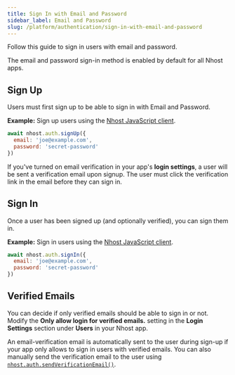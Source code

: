 ```yaml
---
title: Sign In with Email and Password
sidebar_label: Email and Password
slug: /platform/authentication/sign-in-with-email-and-password
---
```


Follow this guide to sign in users with email and password.

The email and password sign-in method is enabled by default for all Nhost apps.

## Sign Up

Users must first sign up to be able to sign in with Email and Password.

**Example:** Sign up users using the [Nhost JavaScript client](/reference/javascript).

```js
await nhost.auth.signUp({
  email: 'joe@example.com',
  password: 'secret-password'
})
```

If you've turned on email verification in your app's **login settings**, a user will be sent a verification email upon signup. The user must click the verification link in the email before they can sign in.

## Sign In

Once a user has been signed up (and optionally verified), you can sign them in.

**Example:** Sign in users using the [Nhost JavaScript client](/reference/javascript).

```js
await nhost.auth.signIn({
  email: 'joe@example.com',
  password: 'secret-password'
})
```

## Verified Emails

You can decide if only verified emails should be able to sign in or not. Modify the **Only allow login for verified emails.** setting in the **Login Settings** section under **Users** in your Nhost app.

An email-verification email is automatically sent to the user during sign-up if your app only allows to sign in users with verified emails. You can also manually send the verification email to the user using [`nhost.auth.sendVerificationEmail()`](/reference/javascript/auth/send-verification-email).
